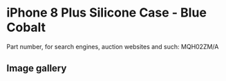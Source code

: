 
# iPhone 8 Plus Silicone Case - Blue Cobalt

Part number, for search engines, auction websites and such: MQH02ZM/A

## Image gallery

<div style={{ width: "768px" }}>
  <GalleryComponent
    images={[
      {
        original: "/everysource/MQH02.webp",
        thumbnail: "/everypreview/MQH02.webp",
      },
      {
        original: "/everysource/MQH02_AV1_GOLD.webp",
        thumbnail: "/everypreview/MQH02_AV1_GOLD.webp",
      },
      {
        original: "/everysource/MQH02_AV1_SILVER.webp",
        thumbnail: "/everypreview/MQH02_AV1_SILVER.webp",
      },
      {
        original: "/everysource/MQH02_AV1_SPACE_GRAY.webp",
        thumbnail: "/everypreview/MQH02_AV1_SPACE_GRAY.webp",
      },
      {
        original: "/everysource/MQH02_AV2.webp",
        thumbnail: "/everypreview/MQH02_AV2.webp",
      }
    ]}
  />
</div>